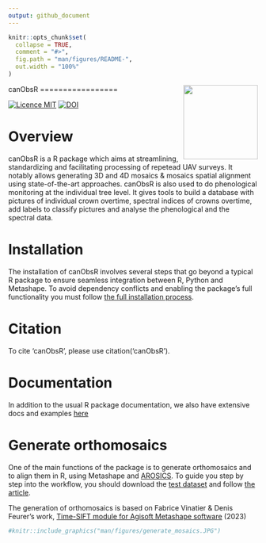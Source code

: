```yaml
---
output: github_document
---
```


<!-- README.md is generated from README.Rmd. Please edit that file -->

```r
knitr::opts_chunk$set(
  collapse = TRUE,
  comment = "#>",
  fig.path = "man/figures/README-",
  out.width = "100%"
)
```
canObsR
<img src="man/figures/logo.png" align="right" alt="" width="150" />
=================

[![Licence MIT](https://img.shields.io/badge/licence-MIT-blue.svg)](LICENSE)
[![DOI](https://zenodo.org/badge/DOI/10.5281/zenodo.10213689.svg)](https://zenodo.org/records/14748367?preview=1&token=eyJhbGciOiJIUzUxMiJ9.eyJpZCI6IjY3MjE2Y2M1LTY4NjctNDEwNS1hMTViLTkwNmMzNGM0YzA5NCIsImRhdGEiOnt9LCJyYW5kb20iOiJkYjhlMWZhMDZiYmNkNTg2YzA4OGYxMTg0ODE3MmI3YiJ9.xKZdG_R2NvApekkLM4FanVbM-ZWbGqNjXYucPKydbzeLdur08A69N9ROgeTdPR42PP_OrL4eF_hljxh3wQHfwA)

# Overview

canObsR is a R package which aims at streamlining, standardizing and facilitating processing of repetead UAV surveys. It notably allows generating 3D and 4D mosaics & mosaics spatial alignment using state-of-the-art approaches. canObsR is also used to do phenological monitoring at the individual tree level. It gives tools to build a database with pictures of individual crown overtime, spectral indices of crowns overtime, add labels to classify pictures and analyse the phenological and the spectral data.


# Installation

The installation of canObsR involves several steps that go beyond a typical R package to ensure seamless integration between R, Python and Metashape. To avoid dependency conflicts and enabling the package's full functionality you must follow [the full installation process](https://umr-amap.github.io/canObsR/articles/Complete-installation.html). 

# Citation

To cite 'canObsR', please use citation('canObsR').

# Documentation

In addition to the usual R package documentation, we also have extensive docs and examples [here](https://umr-amap.github.io/canObsR/)



# Generate orthomosaics

One of the main functions of the package is to generate orthomosaics and to align them in R, using Metashape and [AROSICS](https://github.com/GFZ/arosics). To guide you step by step into the workflow, you should download the  [test dataset](https://zenodo.org/uploads/14748367?token=eyJhbGciOiJIUzUxMiJ9.eyJpZCI6ImVhNjBlZWM5LWYwZTEtNGUxNS04ZDRmLWI3MTAwZTdiMTdmNSIsImRhdGEiOnt9LCJyYW5kb20iOiIzYmViYTgxNWE2OGNlYTA1Zjc1YzdmMWUzZTdjZTVkMSJ9.pzx-dAnjJXNp34OIpqfibrHxZxSUSj8FvdLPGd6r4IaJSa5sAW-eme_EenQr0bLPUAjFGhKrZ-OqrVOQ7bLKBw) and follow [the article](https://umr-amap.github.io/canObsR/articles/generate-and-align-ortomosaics.html).

The generation of orthomosaics is based on Fabrice Vinatier & Denis Feurer's work, [Time-SIFT module for Agisoft Metashape software](https://doi.org/10.5281/zenodo.8367318) (2023)
```r
#knitr::include_graphics("man/figures/generate_mosaics.JPG")
```

